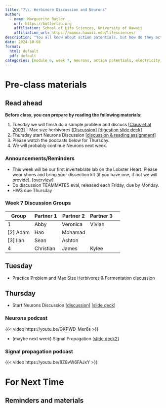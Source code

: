 ```yaml
---
title: "7\\. Herbivore Discussion and Neurons"
author:
  - name: Marguerite Butler  
    url: https://butlerlab.org
    affiliation: School of Life Sciences, University of Hawaii
    affiliation_url: https://manoa.hawaii.edu/lifesciences/
description: "You all know about action potentials, but how do they actually work? The details, and how they scale up in the biological heirarchy are so much more interesting."
date: 2024-10-08
format: 
  html: default 
  pdf: default
categories: [module 6, week 7, neurons, action potentials, electricity, signals ]
---
```


# Pre-class materials 

::: callout-note
## Read ahead

**Before class, you can prepare by reading the following materials:**

1. Tuesday we will finish do a sample problem and discuss \[[Claus et al 2003](https://drive.google.com/drive/u/1/folders/1SceuF9tz_pD9J7lUrxbZbGAgIDIIhMJI)\] - Max size herbivores \[[Discussion](../../discussions/Discussion-Week7a-sampleproblem-ClaussEtAl.pdf)\] \[[digestion slide deck](../../powerpoints/5b.DigestiveSystems.pdf)\]
2. Thursday start Neurons Discussion \[[discussion & reading assignment](../../discussions/Discussion-Week7-neurons-signal-propagation.pdf)\]
3. Please watch the podcasts below for Thursday. 
4. We will probably continue Neurons next week.
:::

### Announcements/Reminders

-  This week will be our first invertebrate lab on the Lobster Heart. Please wear shoes and bring your dissection kit (if you have one, if not we will provide). \[[overview](../../labs/Lab6-lobster-heart/Lab6.qmd)\]
-  Do discussion TEAMMATES eval, released each Friday, due by Monday.
-  HW3 due Thursday

### Week 7 Discussion Groups

| Group | Partner 1 | Partner 2 | Partner 3 |
|----|----|----|----|----|
|1| Abby |    Veronica |Vivian  |
[2] Adam |  Hao  |  Mohamad|
[3] Ilan | Sean | Ashton   |
|4| Christian | James |   Kylee  |  

## Tuesday
 
- Practice Problem and Max Size Herbivores & Fermentation discussion

## Thursday


- Start Neurons Discussion \[[discussion](../../discussions/Discussion-Week7-neurons-signal-propagation.pdf)\] \[[slide deck](../../powerpoints/6a.NeuronsRecording.pdf)\]

### Neurons podcast

{{< video https://youtu.be/GKPWD-Mer6s >}}
 

- (maybe next week) Signal Propagation \[[slide deck2](../../powerpoints/6b.Synapses.pdf)\]

### Signal propagation podcast 

{{< video https://youtu.be/8Z8vW6FAJxY >}}



# For Next Time



::: callout-note
## Reminders and materials

:::


